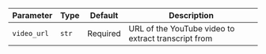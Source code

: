 | Parameter   | Type  | Default  | Description                                         |
| ----------- | ----- | -------- | --------------------------------------------------- |
| `video_url` | `str` | Required | URL of the YouTube video to extract transcript from |
